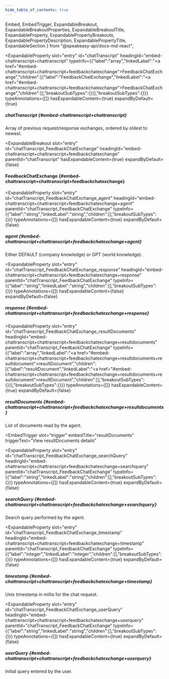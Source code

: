 ```yaml
---
hide_table_of_contents: true
---
```

  Embed,
  EmbedTrigger,
  ExpandableBreakout,
  ExpandableBreakoutProperties,
  ExpandableBreakoutTitle,
  ExpandableProperty,
  ExpandablePropertyBreakouts,
  ExpandablePropertyDescription,
  ExpandablePropertyTitle,
  ExpandableSection
} from "@speakeasy-api/docs-md-react";

<ExpandableSection>

<ExpandableProperty
  slot="entry"
  id="chatTranscript"
  headingId="embed-chattranscript+chattranscript"
  typeInfo={{"label":"array","linkedLabel":"<a href=\"#embed-chattranscript+chattranscript+feedbackchatexchange\">FeedbackChatExchange</a>","children":[{"label":"FeedbackChatExchange","linkedLabel":"<a href=\"#embed-chattranscript+chattranscript+feedbackchatexchange\">FeedbackChatExchange</a>","children":[],"breakoutSubTypes":{}}],"breakoutSubTypes":{}}}
  typeAnnotations={[]}
  hasExpandableContent={true}
  expandByDefault={true}
>

<ExpandablePropertyTitle slot="title">

##### chatTranscript \{#embed-chattranscript+chattranscript\}

</ExpandablePropertyTitle>

<ExpandablePropertyDescription slot="description">

Array of previous request/response exchanges, ordered by oldest to newest.

</ExpandablePropertyDescription>

<ExpandablePropertyBreakouts slot="breakouts">

<ExpandableBreakout
  slot="entry"
  id="chatTranscript_FeedbackChatExchange"
  headingId="embed-chattranscript+chattranscript+feedbackchatexchange"
  parentId="chatTranscript"
  hasExpandableContent={true}
  expandByDefault={false}
>

<ExpandableBreakoutTitle slot="title">

#### FeedbackChatExchange \{#embed-chattranscript+chattranscript+feedbackchatexchange\}

</ExpandableBreakoutTitle>

<ExpandableBreakoutProperties slot="properties">

<ExpandableProperty
  slot="entry"
  id="chatTranscript_FeedbackChatExchange_agent"
  headingId="embed-chattranscript+chattranscript+feedbackchatexchange+agent"
  parentId="chatTranscript_FeedbackChatExchange"
  typeInfo={{"label":"string","linkedLabel":"string","children":[],"breakoutSubTypes":{}}}
  typeAnnotations={[]}
  hasExpandableContent={true}
  expandByDefault={false}
>

<ExpandablePropertyTitle slot="title">

##### agent \{#embed-chattranscript+chattranscript+feedbackchatexchange+agent\}

</ExpandablePropertyTitle>

<ExpandablePropertyDescription slot="description">

Either DEFAULT (company knowledge) or GPT (world knowledge).

</ExpandablePropertyDescription>

</ExpandableProperty>

<ExpandableProperty
  slot="entry"
  id="chatTranscript_FeedbackChatExchange_response"
  headingId="embed-chattranscript+chattranscript+feedbackchatexchange+response"
  parentId="chatTranscript_FeedbackChatExchange"
  typeInfo={{"label":"string","linkedLabel":"string","children":[],"breakoutSubTypes":{}}}
  typeAnnotations={[]}
  hasExpandableContent={false}
  expandByDefault={false}
>

<ExpandablePropertyTitle slot="title">

##### response \{#embed-chattranscript+chattranscript+feedbackchatexchange+response\}

</ExpandablePropertyTitle>

</ExpandableProperty>

<ExpandableProperty
  slot="entry"
  id="chatTranscript_FeedbackChatExchange_resultDocuments"
  headingId="embed-chattranscript+chattranscript+feedbackchatexchange+resultdocuments"
  parentId="chatTranscript_FeedbackChatExchange"
  typeInfo={{"label":"array","linkedLabel":"<a href=\"#embed-chattranscript+chattranscript+feedbackchatexchange+resultdocuments+resultdocument\">resultDocument</a>","children":[{"label":"resultDocument","linkedLabel":"<a href=\"#embed-chattranscript+chattranscript+feedbackchatexchange+resultdocuments+resultdocument\">resultDocument</a>","children":[],"breakoutSubTypes":{}}],"breakoutSubTypes":{}}}
  typeAnnotations={[]}
  hasExpandableContent={true}
  expandByDefault={false}
>

<ExpandablePropertyTitle slot="title">

##### resultDocuments \{#embed-chattranscript+chattranscript+feedbackchatexchange+resultdocuments\}

</ExpandablePropertyTitle>

<ExpandablePropertyDescription slot="description">

List of documents read by the agent.

</ExpandablePropertyDescription>

<ExpandablePropertyBreakouts slot="breakouts">

<Embed slot="embed">

<EmbedTrigger
  slot="trigger"
  embedTitle="resultDocuments"
  triggerText="View resultDocuments details"
>

<Embedresultdocuments />

</EmbedTrigger>

</Embed>

</ExpandablePropertyBreakouts>

</ExpandableProperty>

<ExpandableProperty
  slot="entry"
  id="chatTranscript_FeedbackChatExchange_searchQuery"
  headingId="embed-chattranscript+chattranscript+feedbackchatexchange+searchquery"
  parentId="chatTranscript_FeedbackChatExchange"
  typeInfo={{"label":"string","linkedLabel":"string","children":[],"breakoutSubTypes":{}}}
  typeAnnotations={[]}
  hasExpandableContent={true}
  expandByDefault={false}
>

<ExpandablePropertyTitle slot="title">

##### searchQuery \{#embed-chattranscript+chattranscript+feedbackchatexchange+searchquery\}

</ExpandablePropertyTitle>

<ExpandablePropertyDescription slot="description">

Search query performed by the agent.

</ExpandablePropertyDescription>

</ExpandableProperty>

<ExpandableProperty
  slot="entry"
  id="chatTranscript_FeedbackChatExchange_timestamp"
  headingId="embed-chattranscript+chattranscript+feedbackchatexchange+timestamp"
  parentId="chatTranscript_FeedbackChatExchange"
  typeInfo={{"label":"integer","linkedLabel":"integer","children":[],"breakoutSubTypes":{}}}
  typeAnnotations={[]}
  hasExpandableContent={true}
  expandByDefault={false}
>

<ExpandablePropertyTitle slot="title">

##### timestamp \{#embed-chattranscript+chattranscript+feedbackchatexchange+timestamp\}

</ExpandablePropertyTitle>

<ExpandablePropertyDescription slot="description">

Unix timestamp in millis for the chat request.

</ExpandablePropertyDescription>

</ExpandableProperty>

<ExpandableProperty
  slot="entry"
  id="chatTranscript_FeedbackChatExchange_userQuery"
  headingId="embed-chattranscript+chattranscript+feedbackchatexchange+userquery"
  parentId="chatTranscript_FeedbackChatExchange"
  typeInfo={{"label":"string","linkedLabel":"string","children":[],"breakoutSubTypes":{}}}
  typeAnnotations={[]}
  hasExpandableContent={true}
  expandByDefault={false}
>

<ExpandablePropertyTitle slot="title">

##### userQuery \{#embed-chattranscript+chattranscript+feedbackchatexchange+userquery\}

</ExpandablePropertyTitle>

<ExpandablePropertyDescription slot="description">

Initial query entered by the user.

</ExpandablePropertyDescription>

</ExpandableProperty>

</ExpandableBreakoutProperties>

</ExpandableBreakout>

</ExpandablePropertyBreakouts>

</ExpandableProperty>

</ExpandableSection>